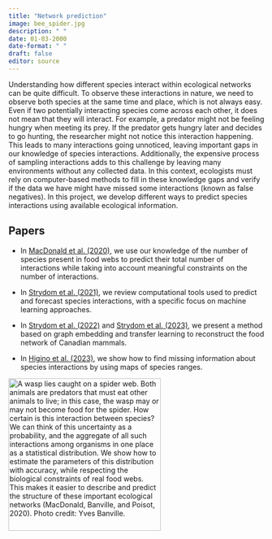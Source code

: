 ```yaml
---
title: "Network prediction"
image: bee_spider.jpg
description: " " 
date: 01-03-2000
date-format: " "
draft: false
editor: source
---
```


Understanding how different species interact within ecological networks can be quite difficult. To observe these interactions in nature, we need to observe both species at the same time and place, which is not always easy. Even if two potentially interacting species come across each other, it does not mean that they will interact. For example, a predator might not be feeling hungry when meeting its prey. If the predator gets hungry later and decides to go hunting, the researcher might not notice this interaction happening. This leads to many interactions going unnoticed, leaving important gaps in our knowledge of species interactions. Additionally, the expensive process of sampling interactions adds to this challenge by leaving many environments without any collected data. In this context, ecologists must rely on computer-based methods to fill in these knowledge gaps and verify if the data we have might have missed some interactions (known as false negatives). In this project, we develop different ways to predict species interactions using available ecological information. 

## Papers

* In [MacDonald et al. (2020)](https://doi.org/10.1016/j.patter.2020.100079), we use our knowledge of the number of species present in food webs to predict their total number of interactions while taking into account meaningful constraints on the number of interactions. 

* In [Strydom et al. (2021)](https://doi.org/10.1098/rstb.2021.0063), we review computational tools used to predict and forecast species interactions, with a specific focus on machine learning approaches.

* In [Strydom et al. (2022)](https://doi.org/10.1111/2041-210X.13835) and [Strydom et al. (2023)](https://doi.org/10.1111/2041-210X.14228), we present a method based on graph embedding and transfer learning to reconstruct the food network of Canadian mammals. 

* In [Higino et al. (2023)](https://doi.org/10.7717/peerj.14620), we show how to find missing information about species interactions by using maps of species ranges.

[![A wasp lies caught on a spider web. Both animals are predators that must eat other animals to live; in this case, the wasp may or may not become food for the spider. How certain is this interaction between species? We can think of this uncertainty as a probability, and the aggregate of all such interactions among organisms in one place as a statistical distribution. We show how to estimate the parameters of this distribution with accuracy, while respecting the biological constraints of real food webs. This makes it easier to describe and predict the structure of these important ecological networks (MacDonald, Banville, and Poisot, 2020). Photo credit: Yves Banville.](bee_spider.jpg){width=300}](https://www.cell.com/patterns/issue?pii=S2666-3899(20)X0008-0)



